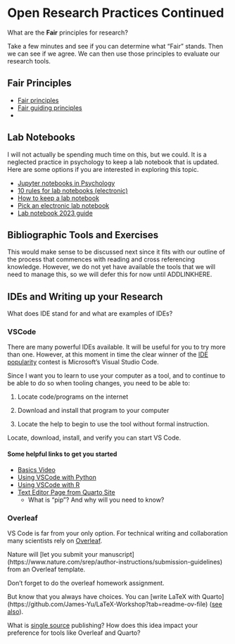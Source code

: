# Open Research Practices Continued

::: {.callout-tip title="Class Question"}
What are the **Fair** principles for research?
:::

Take a few minutes and see if you can determine what "Fair" stands. Then we can see if we agree. We can then use those principles to evaluate our research tools.

## Fair Principles

-   [Fair principles](https://www.go-fair.org/fair-principles/)
-   [Fair guiding principles](https://www.nature.com/articles/sdata201618)
-   

## Lab Notebooks

I will not actually be spending much time on this, but we could. It is a neglected practice in psychology to keep a lab notebook that is updated. Here are some options if you are interested in exploring this topic.

-   [Jupyter notebooks in Psychology](https://www.tqmp.org/RegularArticles/vol14-2/p137/p137.pdf)
-   [10 rules for lab notebooks (electronic)](https://journals.plos.org/ploscompbiol/article?id=10.1371/journal.pcbi.1012170)
-   [How to keep a lab notebook](https://www.science.org/content/article/how-keep-lab-notebook)
-   [Pick an electronic lab notebook](https://www.nature.com/articles/d41586-018-05895-3)
-   [Lab notebook 2023 guide](https://labfolder.com/electronic-lab-notebook-eln-research-guide/)

## Bibliographic Tools and Exercises

This would make sense to be discussed next since it fits with our outline of the process that commences with reading and cross referencing knowledge. However, we do not yet have available the tools that we will need to manage this, so we will defer this for now until ADDLINKHERE.

## IDEs and Writing up your Research

::: {.callout-tip title="Class Question"}
What does IDE stand for and what are examples of IDEs?
:::

### VSCode

There are many powerful IDEs available. It will be useful for you to try more than one. However, at this moment in time the clear winner of the [IDE popularity](https://survey.stackoverflow.co/2023/#most-popular-technologies-new-collab-tools) contest is Microsoft's Visual Studio Code.

Since I want you to learn to use your computer as a tool, and to continue to be able to do so when tooling changes, you need to be able to:

1.  Locate code/programs on the internet

2.  Download and install that program to your computer

3.  Locate the help to begin to use the tool without formal instruction.

:::{.callout-tip title="In-class Exercise"} 
Locate, download, install, and verify you can start VS Code.

:::

#### Some helpful links to get you started

- [Basics Video](https://code.visualstudio.com/docs/introvideos/basics)
- [Using VSCode with Python](https://code.visualstudio.com/docs/languages/python)
- [Using VSCode with R](https://code.visualstudio.com/docs/languages/r)
- [Text Editor Page from Quarto Site](https://quarto.org/docs/tools/text-editors.html)
  - What is "pip"? And why will you need to know?

### Overleaf

VS Code is far from your only option. For technical writing and collaboration many scientists rely on [Overleaf](https://www.overleaf.com). 

Nature will [let you submit your manuscript](https://www.nature.com/srep/author-instructions/submission-guidelines\) from an Overleaf template.

Don't forget to do the overleaf homework assignment. 

But know that you always have choices. You can [write LaTeX with Quarto](https://github.com/James-Yu/LaTeX-Workshop?tab=readme-ov-file\) ([see also](https://mark-wang.com/blog/2022/latex/)). 

::: {.callout-tip title="Classroom Discussion"}
What is [single source](https://coko.foundation/articles/single-source-publishing.html) publishing? How does this idea impact your preference for tools like Overleaf and Quarto?

:::

